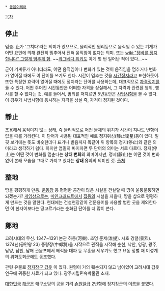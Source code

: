  * [[동음이의어]]

[[목차]]
== 停止 ==
멈춤. 止가 '그치다'라는 의미가 있으므로, 물리적인 원리등으로 움직일 수 있는 기계가 어떤 요인에 의해 완전히 멈추어서 전혀 움직임이 없다는 의미. 또는 [[wiki:"장비를 정지합니다" 그렇게 멈추게 함]]. 
~~[[리그베다 위키]]도 이게 몇 번 일어난 적이 있다...~~

굳이 기계류가 아니더라도, 어떤 움직임이나 변화가 있는 것이 움직임을 멈추거나 변화가 없어질 때에도 이 단어를 쓰기도 한다. 시간이 멈추는 것을 [[시간정지]]라고 표현하듯이. 또한 특정한 효력이 없어질 때에도 정지라는 단어를 사용하는데, 대표적으로 [[자격정지]]를 들 수 있다. 어떤 주어진 시간동안은 어떠한 자격을 상실해서, 그 자격과 관련된 행위, 행사를 할 수 없다는 것. 예를 들어서, 범죄를 저지르면 5년동안은 [[사법시험]]을 볼 수 없다. 이 경우가 사법시험에 응시하는 자격을 상실 즉, 자격이 정지된 것이다.

== 靜止 ==
조용해서 움직이지 않는 상태, 즉 물리적으로 어떤 물체의 위치가 시간이 지나도 변함이 없을 때를 가리킨다. 이 단어가 사용된 대표적인 예로 정지위성(靜止衛星)등이 있다.
얼핏 보기에는 뜻도 비슷한데다 표기나 발음까지 똑같아 위 항목의 정지(停止)와 같은 의미라고 생각하기 쉽다. 하지만 엄밀히 따지자면 두 단어의 의미는 서로 다르다. 정지(停止)는 어떤 것이 변화를 멈춘다는 '''상태 변화'''의 의미이지만, 정지(靜止)는 어떤 것이 변화 없이 본래 모습을 그대로 가지고 있다는 '''상태 유지'''의 의미인 것.
[http://knukorean.knu.ac.kr/cboard/board_view.php?b_id=8&bid=63&pid=62&page_num=4&search_key=&search_val=&mode=&etc_4=&src=&gubun= 출처]

== 整地 ==
땅을 평평하게 만듬. [[운동장]] 등 평평한 공간이 많은 시설을 건설할 때 땅이 울퉁불퉁하면 되겠는가? [[게임]]상으로는, [[마인크래프트]]에서 [[집]]등의 시설을 지을때, 땅을 삽으로 평평하게 만드는 것을 말한다. 현대에는 건설현장같이 전문용어를 사용할 법한 곳을 제외한다면 이 한자어보다는 땅고르기라는 순화된 단어를 더 많이 쓴다.

== 鄭地 ==
고려시대의 무신. 1347~1391
본관 하동(河東). 초명 준제(准提). 시호 경렬(景烈). 
1374년(공민왕 23) 중랑장(中郞將)을 시작으로 관직을 시작해 순천, 낙안, 영광, 광주, 담양, 남원, 남해 관음포에서 왜적을 대파 등 무훈을 세우기도 했고 요동 정벌 때 이성계의 위화도회군에도 동조했다.

관련 유물로 [http://www.cha.go.kr/korea/heritage/search/Culresult_Db_View.jsp?mc=NS_04_03_01&VdkVgwKey=12,03360000,24 정지장군 갑옷] 이 있다.  원형이 거의 훼손되지 않고 남아있어 고려시대 갑옷 연구에 귀중한 사료가 되고 있다. 광주시립민속박물관 소재.

[[대한민국]] [[해군]]은 왜구소탕의 공을 기려 [[손원일급]] 2번함에 정지장군의 이름을 붙였다.

